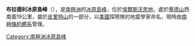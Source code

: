 {{Coord|81|24|S|85|58|W|source:GNIS|display=title}}

'''布拉德利冰原島峰'''（{{lang-en|Bradley Nunatak}}），是[[南極洲|南極洲]]的[[冰原島峰|冰原島峰]]，位於[[埃爾斯沃思地|埃爾斯沃思地]]，處於[[蒂德山|蒂德山]]西南面19公里，屬於[[皮里特山|皮里特山]]的一部分，以[[美國|美國]]探險隊的地震學家命名，現時由[[南極條約體系|南極條約體系]]管理。

{{DEFAULTSORT:Bradley Nunatak}}
[[Category:南極洲冰原島峰|Category:南極洲冰原島峰]]


{{EllsworthLand-geo-stub}}